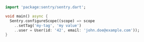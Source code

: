 ```dart
import 'package:sentry/sentry.dart';

void main() async {
  Sentry.configureScope((scope) => scope
    ..setTag('my-tag', 'my value')
    ..user = User(id: '42', email: 'john.doe@example.com'));
}
```
